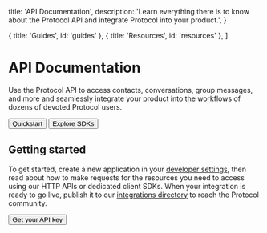 
  title: 'API Documentation',
  description:
    'Learn everything there is to know about the Protocol API and integrate Protocol into your product.',
}

  { title: 'Guides', id: 'guides' },
  { title: 'Resources', id: 'resources' },
]

<HeroPattern />

# API Documentation

Use the Protocol API to access contacts, conversations, group messages, and more and seamlessly integrate your product into the workflows of dozens of devoted Protocol users.

<div className="not-prose mt-6 mb-16 flex gap-3">
  <Button href="/quickstart" arrow="right">
    Quickstart
  </Button>
  <Button href="/sdks" variant="outline">
    Explore SDKs
  </Button>
</div>

## Getting started

To get started, create a new application in your [developer settings](#), then read about how to make requests for the resources you need to access using our HTTP APIs or dedicated client SDKs. When your integration is ready to go live, publish it to our [integrations directory](#) to reach the Protocol community.

<div className="not-prose">
  <Button href="/sdks" variant="text" arrow="right">
    Get your API key
  </Button>
</div>

<Guides />

<Resources />
